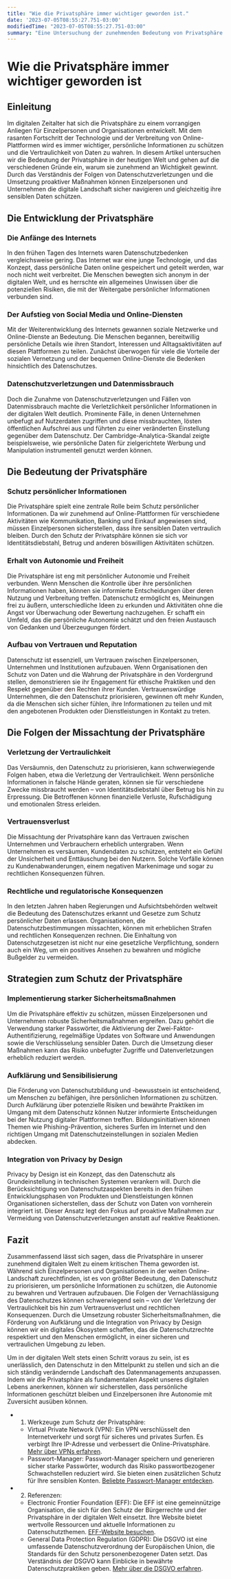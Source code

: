 ```yaml
---
title: "Wie die Privatsphäre immer wichtiger geworden ist."
date: '2023-07-05T08:55:27.751-03:00'
modifiedTime: "2023-07-05T08:55:27.751-03:00"
summary: "Eine Untersuchung der zunehmenden Bedeutung von Privatsphäre in der heutigen digitalen Welt, mit Betonung auf den Schutz persönlicher Daten und die Wahrung der Autonomie."
---
```


# Wie die Privatsphäre immer wichtiger geworden ist

## Einleitung

Im digitalen Zeitalter hat sich die Privatsphäre zu einem vorrangigen Anliegen für Einzelpersonen und Organisationen entwickelt. Mit dem rasanten Fortschritt der Technologie und der Verbreitung von Online-Plattformen wird es immer wichtiger, persönliche Informationen zu schützen und die Vertraulichkeit von Daten zu wahren. In diesem Artikel untersuchen wir die Bedeutung der Privatsphäre in der heutigen Welt und gehen auf die verschiedenen Gründe ein, warum sie zunehmend an Wichtigkeit gewinnt. Durch das Verständnis der Folgen von Datenschutzverletzungen und die Umsetzung proaktiver Maßnahmen können Einzelpersonen und Unternehmen die digitale Landschaft sicher navigieren und gleichzeitig ihre sensiblen Daten schützen.

## Die Entwicklung der Privatsphäre

### Die Anfänge des Internets

In den frühen Tagen des Internets waren Datenschutzbedenken vergleichsweise gering. Das Internet war eine junge Technologie, und das Konzept, dass persönliche Daten online gespeichert und geteilt werden, war noch nicht weit verbreitet. Die Menschen bewegten sich anonym in der digitalen Welt, und es herrschte ein allgemeines Unwissen über die potenziellen Risiken, die mit der Weitergabe persönlicher Informationen verbunden sind.

### Der Aufstieg von Social Media und Online-Diensten

Mit der Weiterentwicklung des Internets gewannen soziale Netzwerke und Online-Dienste an Bedeutung. Die Menschen begannen, bereitwillig persönliche Details wie ihren Standort, Interessen und Alltagsaktivitäten auf diesen Plattformen zu teilen. Zunächst überwogen für viele die Vorteile der sozialen Vernetzung und der bequemen Online-Dienste die Bedenken hinsichtlich des Datenschutzes.

### Datenschutzverletzungen und Datenmissbrauch

Doch die Zunahme von Datenschutzverletzungen und Fällen von Datenmissbrauch machte die Verletzlichkeit persönlicher Informationen in der digitalen Welt deutlich. Prominente Fälle, in denen Unternehmen unbefugt auf Nutzerdaten zugriffen und diese missbrauchten, lösten öffentlichen Aufschrei aus und führten zu einer veränderten Einstellung gegenüber dem Datenschutz. Der Cambridge-Analytica-Skandal zeigte beispielsweise, wie persönliche Daten für zielgerichtete Werbung und Manipulation instrumentell genutzt werden können.

## Die Bedeutung der Privatsphäre

### Schutz persönlicher Informationen

Die Privatsphäre spielt eine zentrale Rolle beim Schutz persönlicher Informationen. Da wir zunehmend auf Online-Plattformen für verschiedene Aktivitäten wie Kommunikation, Banking und Einkauf angewiesen sind, müssen Einzelpersonen sicherstellen, dass ihre sensiblen Daten vertraulich bleiben. Durch den Schutz der Privatsphäre können sie sich vor Identitätsdiebstahl, Betrug und anderen böswilligen Aktivitäten schützen.

### Erhalt von Autonomie und Freiheit

Die Privatsphäre ist eng mit persönlicher Autonomie und Freiheit verbunden. Wenn Menschen die Kontrolle über ihre persönlichen Informationen haben, können sie informierte Entscheidungen über deren Nutzung und Verbreitung treffen. Datenschutz ermöglicht es, Meinungen frei zu äußern, unterschiedliche Ideen zu erkunden und Aktivitäten ohne die Angst vor Überwachung oder Bewertung nachzugehen. Er schafft ein Umfeld, das die persönliche Autonomie schätzt und den freien Austausch von Gedanken und Überzeugungen fördert.

### Aufbau von Vertrauen und Reputation

Datenschutz ist essenziell, um Vertrauen zwischen Einzelpersonen, Unternehmen und Institutionen aufzubauen. Wenn Organisationen den Schutz von Daten und die Wahrung der Privatsphäre in den Vordergrund stellen, demonstrieren sie ihr Engagement für ethische Praktiken und den Respekt gegenüber den Rechten ihrer Kunden. Vertrauenswürdige Unternehmen, die den Datenschutz priorisieren, gewinnen oft mehr Kunden, da die Menschen sich sicher fühlen, ihre Informationen zu teilen und mit den angebotenen Produkten oder Dienstleistungen in Kontakt zu treten.

## Die Folgen der Missachtung der Privatsphäre

### Verletzung der Vertraulichkeit

Das Versäumnis, den Datenschutz zu priorisieren, kann schwerwiegende Folgen haben, etwa die Verletzung der Vertraulichkeit. Wenn persönliche Informationen in falsche Hände geraten, können sie für verschiedene Zwecke missbraucht werden – von Identitätsdiebstahl über Betrug bis hin zu Erpressung. Die Betroffenen können finanzielle Verluste, Rufschädigung und emotionalen Stress erleiden.

### Vertrauensverlust

Die Missachtung der Privatsphäre kann das Vertrauen zwischen Unternehmen und Verbrauchern erheblich untergraben. Wenn Unternehmen es versäumen, Kundendaten zu schützen, entsteht ein Gefühl der Unsicherheit und Enttäuschung bei den Nutzern. Solche Vorfälle können zu Kundenabwanderungen, einem negativen Markenimage und sogar zu rechtlichen Konsequenzen führen.

### Rechtliche und regulatorische Konsequenzen

In den letzten Jahren haben Regierungen und Aufsichtsbehörden weltweit die Bedeutung des Datenschutzes erkannt und Gesetze zum Schutz persönlicher Daten erlassen. Organisationen, die Datenschutzbestimmungen missachten, können mit erheblichen Strafen und rechtlichen Konsequenzen rechnen. Die Einhaltung von Datenschutzgesetzen ist nicht nur eine gesetzliche Verpflichtung, sondern auch ein Weg, um ein positives Ansehen zu bewahren und mögliche Bußgelder zu vermeiden.

## Strategien zum Schutz der Privatsphäre

### Implementierung starker Sicherheitsmaßnahmen

Um die Privatsphäre effektiv zu schützen, müssen Einzelpersonen und Unternehmen robuste Sicherheitsmaßnahmen ergreifen. Dazu gehört die Verwendung starker Passwörter, die Aktivierung der Zwei-Faktor-Authentifizierung, regelmäßige Updates von Software und Anwendungen sowie die Verschlüsselung sensibler Daten. Durch die Umsetzung dieser Maßnahmen kann das Risiko unbefugter Zugriffe und Datenverletzungen erheblich reduziert werden.

### Aufklärung und Sensibilisierung

Die Förderung von Datenschutzbildung und -bewusstsein ist entscheidend, um Menschen zu befähigen, ihre persönlichen Informationen zu schützen. Durch Aufklärung über potenzielle Risiken und bewährte Praktiken im Umgang mit dem Datenschutz können Nutzer informierte Entscheidungen bei der Nutzung digitaler Plattformen treffen. Bildungsinitiativen können Themen wie Phishing-Prävention, sicheres Surfen im Internet und den richtigen Umgang mit Datenschutzeinstellungen in sozialen Medien abdecken.

### Integration von Privacy by Design

Privacy by Design ist ein Konzept, das den Datenschutz als Grundeinstellung in technischen Systemen verankern will. Durch die Berücksichtigung von Datenschutzaspekten bereits in den frühen Entwicklungsphasen von Produkten und Dienstleistungen können Organisationen sicherstellen, dass der Schutz von Daten von vornherein integriert ist. Dieser Ansatz legt den Fokus auf proaktive Maßnahmen zur Vermeidung von Datenschutzverletzungen anstatt auf reaktive Reaktionen.

## Fazit

Zusammenfassend lässt sich sagen, dass die Privatsphäre in unserer zunehmend digitalen Welt zu einem kritischen Thema geworden ist. Während sich Einzelpersonen und Organisationen in der weiten Online-Landschaft zurechtfinden, ist es von größter Bedeutung, den Datenschutz zu priorisieren, um persönliche Informationen zu schützen, die Autonomie zu bewahren und Vertrauen aufzubauen. Die Folgen der Vernachlässigung des Datenschutzes können schwerwiegend sein – von der Verletzung der Vertraulichkeit bis hin zum Vertrauensverlust und rechtlichen Konsequenzen. Durch die Umsetzung robuster Sicherheitsmaßnahmen, die Förderung von Aufklärung und die Integration von Privacy by Design können wir ein digitales Ökosystem schaffen, das die Datenschutzrechte respektiert und den Menschen ermöglicht, in einer sicheren und vertraulichen Umgebung zu leben.

Um in der digitalen Welt stets einen Schritt voraus zu sein, ist es unerlässlich, den Datenschutz in den Mittelpunkt zu stellen und sich an die sich ständig verändernde Landschaft des Datenmanagements anzupassen. Indem wir die Privatsphäre als fundamentalen Aspekt unseres digitalen Lebens anerkennen, können wir sicherstellen, dass persönliche Informationen geschützt bleiben und Einzelpersonen ihre Autonomie mit Zuversicht ausüben können.

- 1. Werkzeuge zum Schutz der Privatsphäre:

  - Virtual Private Network (VPN): Ein VPN verschlüsselt den Internetverkehr und sorgt für sicheres und privates Surfen. Es verbirgt Ihre IP-Adresse und verbessert die Online-Privatsphäre. [Mehr über VPNs erfahren](https://www.cnet.com/how-to/what-is-a-vpn-why-do-you-need-one-and-how-do-they-work/).
  - Passwort-Manager: Passwort-Manager speichern und generieren sicher starke Passwörter, wodurch das Risiko passwortbezogener Schwachstellen reduziert wird. Sie bieten einen zusätzlichen Schutz für Ihre sensiblen Konten. [Beliebte Passwort-Manager entdecken](https://www.pcmag.com/picks/the-best-password-managers).

- 2. Referenzen:
  - Electronic Frontier Foundation (EFF): Die EFF ist eine gemeinnützige Organisation, die sich für den Schutz der Bürgerrechte und der Privatsphäre in der digitalen Welt einsetzt. Ihre Website bietet wertvolle Ressourcen und aktuelle Informationen zu Datenschutzthemen. [EFF-Website besuchen](https://www.eff.org/).
  - General Data Protection Regulation (GDPR): Die DSGVO ist eine umfassende Datenschutzverordnung der Europäischen Union, die Standards für den Schutz personenbezogener Daten setzt. Das Verständnis der DSGVO kann Einblicke in bewährte Datenschutzpraktiken geben. [Mehr über die DSGVO erfahren](https://gdpr-info.eu/).
